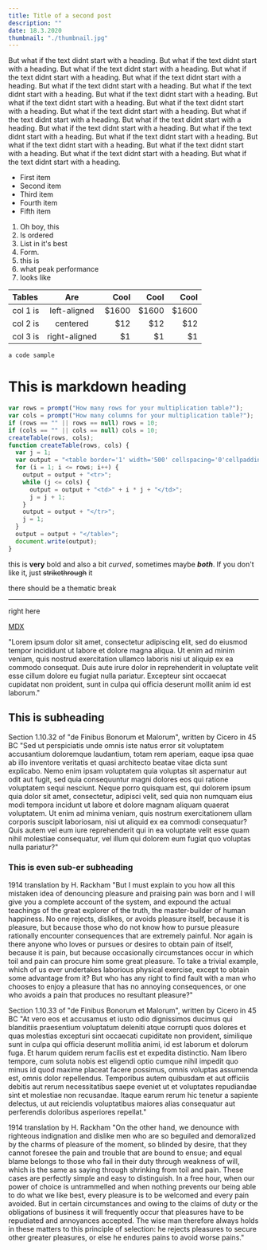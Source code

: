 ```yaml
---
title: Title of a second post
description: ""
date: 18.3.2020
thumbnail: "./thumbnail.jpg"
---
```


But what if the text didnt start with a heading.
But what if the text didnt start with a heading.
But what if the text didnt start with a heading.
But what if the text didnt start with a heading.
But what if the text didnt start with a heading.
But what if the text didnt start with a heading.
But what if the text didnt start with a heading.
But what if the text didnt start with a heading.
But what if the text didnt start with a heading.
But what if the text didnt start with a heading.
But what if the text didnt start with a heading.
But what if the text didnt start with a heading.
But what if the text didnt start with a heading.
But what if the text didnt start with a heading.
But what if the text didnt start with a heading.
But what if the text didnt start with a heading.
But what if the text didnt start with a heading.
But what if the text didnt start with a heading.
But what if the text didnt start with a heading.
But what if the text didnt start with a heading.

- First item
- Second item
- Third item
- Fourth item
- Fifth item

1. Oh boy, this
2. Is ordered
3. List in it's best
4. Form.
5. this is
6. what peak performance
7. looks like

| Tables   |      Are      |   Cool |   Cool |   Cool |
| :------- | :-----------: | -----: | -----: | -----: |
| col 1 is | left-aligned  | \$1600 | \$1600 | \$1600 |
| col 2 is |   centered    |   \$12 |   \$12 |   \$12 |
| col 3 is | right-aligned |    \$1 |    \$1 |    \$1 |

`a code sample`

# This is markdown heading

```javascript
var rows = prompt("How many rows for your multiplication table?");
var cols = prompt("How many columns for your multiplication table?");
if (rows == "" || rows == null) rows = 10;
if (cols == "" || cols == null) cols = 10;
createTable(rows, cols);
function createTable(rows, cols) {
  var j = 1;
  var output = "<table border='1' width='500' cellspacing='0'cellpadding='5'>";
  for (i = 1; i <= rows; i++) {
    output = output + "<tr>";
    while (j <= cols) {
      output = output + "<td>" + i * j + "</td>";
      j = j + 1;
    }
    output = output + "</tr>";
    j = 1;
  }
  output = output + "</table>";
  document.write(output);
}
```

this is **very** bold and also a bit _curved_, sometimes maybe **_both_**. If you don't like it, just ~~strikethrough~~ it

there should be a thematic break

---

right here

[MDX](https://mdxjs.com)

"Lorem ipsum dolor sit amet, consectetur adipiscing elit, sed do eiusmod tempor incididunt ut labore et dolore magna aliqua. Ut enim ad minim veniam, quis nostrud exercitation ullamco laboris nisi ut aliquip ex ea commodo consequat. Duis aute irure dolor in reprehenderit in voluptate velit esse cillum dolore eu fugiat nulla pariatur. Excepteur sint occaecat cupidatat non proident, sunt in culpa qui officia deserunt mollit anim id est laborum."

## This is subheading

Section 1.10.32 of "de Finibus Bonorum et Malorum", written by Cicero in 45 BC
"Sed ut perspiciatis unde omnis iste natus error sit voluptatem accusantium doloremque laudantium, totam rem aperiam, eaque ipsa quae ab illo inventore veritatis et quasi architecto beatae vitae dicta sunt explicabo. Nemo enim ipsam voluptatem quia voluptas sit aspernatur aut odit aut fugit, sed quia consequuntur magni dolores eos qui ratione voluptatem sequi nesciunt. Neque porro quisquam est, qui dolorem ipsum quia dolor sit amet, consectetur, adipisci velit, sed quia non numquam eius modi tempora incidunt ut labore et dolore magnam aliquam quaerat voluptatem. Ut enim ad minima veniam, quis nostrum exercitationem ullam corporis suscipit laboriosam, nisi ut aliquid ex ea commodi consequatur? Quis autem vel eum iure reprehenderit qui in ea voluptate velit esse quam nihil molestiae consequatur, vel illum qui dolorem eum fugiat quo voluptas nulla pariatur?"

### This is even sub-er subheading

1914 translation by H. Rackham
"But I must explain to you how all this mistaken idea of denouncing pleasure and praising pain was born and I will give you a complete account of the system, and expound the actual teachings of the great explorer of the truth, the master-builder of human happiness. No one rejects, dislikes, or avoids pleasure itself, because it is pleasure, but because those who do not know how to pursue pleasure rationally encounter consequences that are extremely painful. Nor again is there anyone who loves or pursues or desires to obtain pain of itself, because it is pain, but because occasionally circumstances occur in which toil and pain can procure him some great pleasure. To take a trivial example, which of us ever undertakes laborious physical exercise, except to obtain some advantage from it? But who has any right to find fault with a man who chooses to enjoy a pleasure that has no annoying consequences, or one who avoids a pain that produces no resultant pleasure?"

Section 1.10.33 of "de Finibus Bonorum et Malorum", written by Cicero in 45 BC
"At vero eos et accusamus et iusto odio dignissimos ducimus qui blanditiis praesentium voluptatum deleniti atque corrupti quos dolores et quas molestias excepturi sint occaecati cupiditate non provident, similique sunt in culpa qui officia deserunt mollitia animi, id est laborum et dolorum fuga. Et harum quidem rerum facilis est et expedita distinctio. Nam libero tempore, cum soluta nobis est eligendi optio cumque nihil impedit quo minus id quod maxime placeat facere possimus, omnis voluptas assumenda est, omnis dolor repellendus. Temporibus autem quibusdam et aut officiis debitis aut rerum necessitatibus saepe eveniet ut et voluptates repudiandae sint et molestiae non recusandae. Itaque earum rerum hic tenetur a sapiente delectus, ut aut reiciendis voluptatibus maiores alias consequatur aut perferendis doloribus asperiores repellat."

1914 translation by H. Rackham
"On the other hand, we denounce with righteous indignation and dislike men who are so beguiled and demoralized by the charms of pleasure of the moment, so blinded by desire, that they cannot foresee the pain and trouble that are bound to ensue; and equal blame belongs to those who fail in their duty through weakness of will, which is the same as saying through shrinking from toil and pain. These cases are perfectly simple and easy to distinguish. In a free hour, when our power of choice is untrammelled and when nothing prevents our being able to do what we like best, every pleasure is to be welcomed and every pain avoided. But in certain circumstances and owing to the claims of duty or the obligations of business it will frequently occur that pleasures have to be repudiated and annoyances accepted. The wise man therefore always holds in these matters to this principle of selection: he rejects pleasures to secure other greater pleasures, or else he endures pains to avoid worse pains."
